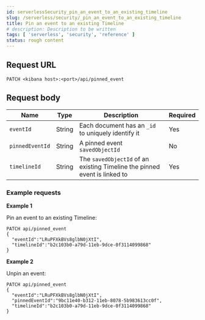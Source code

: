 ```yaml
---
id: serverlessSecurity_pin_an_event_to_an_existing_timeline
slug: /serverless/security/_pin_an_event_to_an_existing_timeline
title: Pin an event to an existing Timeline
# description: Description to be written
tags: [ 'serverless', 'security', 'reference' ]
status: rough content
---
```



<RoughContent />

<div id="_pin_an_event_to_an_existing_timeline"></div>

## Request URL

`PATCH <kibana host>:<port>/api/pinned_event`

## Request body

| Name | Type | Description | Required |
|---|---|---|---|
| `eventId` | String | Each document has an `_id` to uniquely identify it | Yes |
| `pinnedEventId` | String | A pinned event `savedObjectId` | No |
| `timelineId` | String | The `savedObjectId` of an existing Timeline the pinned event is linked to | Yes |

### Example requests

**Example 1**

Pin an event to an existing Timeline:

```console
PATCH api/pinned_event
{
  "eventId":"LRuPFXkBVs8glbN0jXtI",
  "timelineId":"b2c103b0-a79d-11eb-9dce-0f3114099868"
}
```

**Example 2**

Unpin an event:

```console
PATCH api/pinned_event
{
  "eventId":"LRuPFXkBVs8glbN0jXtI",
  "pinnedEventId":"9bc11e40-b312-11eb-8078-5b983613cc0f",
  "timelineId":"b2c103b0-a79d-11eb-9dce-0f3114099868"
}
```

